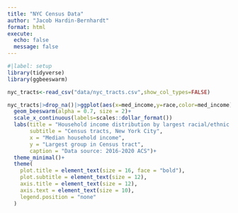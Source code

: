 ```yaml
---
title: "NYC Census Data"
author: "Jacob Hardin-Bernhardt"
format: html
execute: 
  echo: false
  message: false
---
```


```r
#|label: setup
library(tidyverse)
library(ggbeeswarm)
```


```r
nyc_tracts<-read_csv("data/nyc_tracts.csv",show_col_types=FALSE)

nyc_tracts|>drop_na()|>ggplot(aes(x=med_income,y=race,color=med_income))+
  geom_beeswarm(alpha = 0.7, size = 2)+
  scale_x_continuous(labels=scales::dollar_format())
  labs(title = "Household income distribution by largest racial/ethnic group",
       subtitle = "Census tracts, New York City",
       x = "Median household income",
       y = "Largest group in Census tract",
       caption = "Data source: 2016-2020 ACS")+
  theme_minimal()+
  theme(
    plot.title = element_text(size = 16, face = "bold"),
    plot.subtitle = element_text(size = 12),
    axis.title = element_text(size = 12),
    axis.text = element_text(size = 10),
    legend.position = "none"
  )

```
